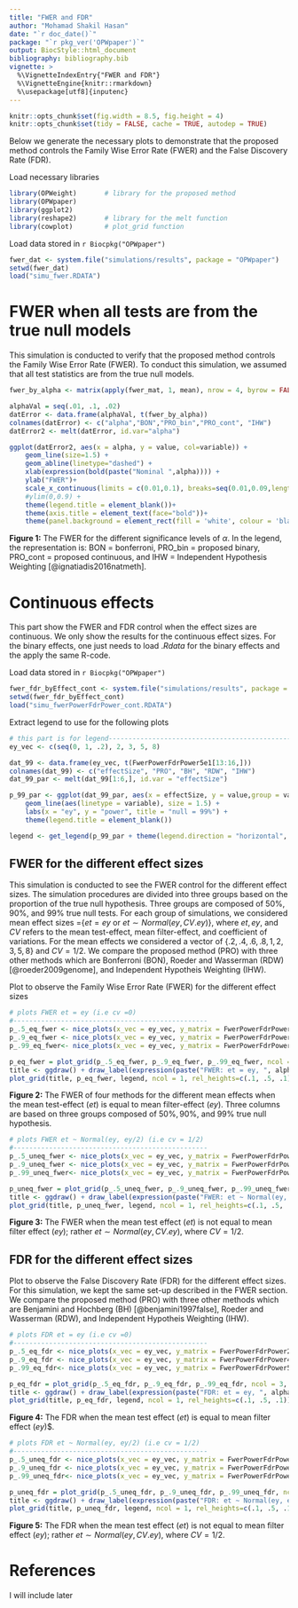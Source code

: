```yaml
---
title: "FWER and FDR"
author: "Mohamad Shakil Hasan"
date: "`r doc_date()`"
package: "`r pkg_ver('OPWpaper')`"
output: BiocStyle::html_document
bibliography: bibliography.bib
vignette: >
  %\VignetteIndexEntry{"FWER and FDR"}
  %\VignetteEngine{knitr::rmarkdown}
  %\usepackage[utf8]{inputenc}
---
```


```r
knitr::opts_chunk$set(fig.width = 8.5, fig.height = 4)
knitr::opts_chunk$set(tidy = FALSE, cache = TRUE, autodep = TRUE)
```

Below we generate the necessary plots to demonstrate that the proposed method controls the Family Wise Error Rate (FWER) and the False Discovery Rate (FDR).

Load necessary libraries

```r
library(OPWeight)       # library for the proposed method
library(OPWpaper)       
library(ggplot2)
library(reshape2)       # library for the melt function
library(cowplot)        # plot_grid function
```

Load data stored in `r Biocpkg("OPWpaper")` 

```r
fwer_dat <- system.file("simulations/results", package = "OPWpaper")
setwd(fwer_dat)
load("simu_fwer.RDATA")
```

# FWER when all tests are from the true null models
This simulation is conducted to verify that the proposed method controls the Family Wise Error Rate (FWER). To conduct this simulation, we assumed that all test statistics are from the true null models.

```r
fwer_by_alpha <- matrix(apply(fwer_mat, 1, mean), nrow = 4, byrow = FALSE)

alphaVal = seq(.01, .1, .02)
datError <- data.frame(alphaVal, t(fwer_by_alpha))
colnames(datError) <- c("alpha","BON","PRO_bin","PRO_cont", "IHW")
datError2 <- melt(datError, id.var="alpha")

ggplot(datError2, aes(x = alpha, y = value, col=variable)) +
    geom_line(size=1.5) +
    geom_abline(linetype="dashed") +
    xlab(expression(bold(paste("Nominal ",alpha)))) +
    ylab("FWER")+
    scale_x_continuous(limits = c(0.01,0.1), breaks=seq(0.01,0.09,length=5)) +
    #ylim(0,0.9) +
    theme(legend.title = element_blank())+
    theme(axis.title = element_text(face="bold"))+
    theme(panel.background = element_rect(fill = 'white', colour = 'black'))
```
**Figure 1:** The FWER for the different significance levels of $\alpha$. In the legend, the representation is: BON = bonferroni, PRO_bin = proposed binary, PRO_cont = proposed continuous, and IHW = Independent Hypothesis Weighting [@ignatiadis2016natmeth]. 

# Continuous effects
This part show the FWER and FDR control when the effect sizes are continuous. We only show the results for the continuous effect sizes. For the binary effects, one just needs to load $.Rdata$ for the binary effects and the apply the same R-code.

Load data stored in `r Biocpkg("OPWpaper")`

```r
fwer_fdr_byEffect_cont <- system.file("simulations/results", package = "OPWpaper")
setwd(fwer_fdr_byEffect_cont)
load("simu_fwerPowerFdrPower_cont.RDATA")
```

Extract legend to use for the following plots

```r
# this part is for legend------------------------------------------------------
ey_vec <- c(seq(0, 1, .2), 2, 3, 5, 8)

dat_99 <- data.frame(ey_vec, t(FwerPowerFdrPower5e1[13:16,]))
colnames(dat_99) <- c("effectSize", "PRO", "BH", "RDW", "IHW")
dat_99_par <- melt(dat_99[1:6,], id.var = "effectSize")

p_99_par <- ggplot(dat_99_par, aes(x = effectSize, y = value,group = variable, col=variable)) +
    geom_line(aes(linetype = variable), size = 1.5) +
    labs(x = "ey", y = "power", title = "null = 99%") +
    theme(legend.title = element_blank())

legend <- get_legend(p_99_par + theme(legend.direction = "horizontal", legend.position = "bottom"))
```

## FWER for the different effect sizes
This simulation is conducted to see the FWER control for the different effect sizes. The simulation procedures are divided into three groups based on the proportion of the true null hypothesis. Three groups are composed of $50\%,90\%,$ and $99\%$ true null tests. For each group of simulations, we considered mean effect sizes =$\{et=ey$ or $et \sim Normal(ey,CV.ey)\}$, where $et,ey,$ and $CV$ refers to the mean test-effect, mean filter-effect, and coefficient of variations. For the mean effects we considered a vector of $\{.2,.4,.6,.8,1,2,3,5,8\}$ and $CV = 1/2$. We compare the proposed method (PRO) with three other methods which are Bonferroni (BON), Roeder and Wasserman (RDW)[@roeder2009genome], and Independent Hypotheis Weighting (IHW).  

Plot to observe the Family Wise Error Rate (FWER) for the different effect sizes

```r
# plots FWER et = ey (i.e cv =0)
#-------------------------------------------------
p_.5_eq_fwer <- nice_plots(x_vec = ey_vec, y_matrix = FwerPowerFdrPower2e1, fdr = FALSE, power = FALSE, null = 50, figure = "effectVsFPFP")
p_.9_eq_fwer <- nice_plots(x_vec = ey_vec, y_matrix = FwerPowerFdrPower4e1, fdr = FALSE, power = FALSE, null = 90, figure = "effectVsFPFP")
p_.99_eq_fwer<- nice_plots(x_vec = ey_vec, y_matrix = FwerPowerFdrPower5e1, fdr = FALSE, power = FALSE, null = 99, figure = "effectVsFPFP")

p_eq_fwer = plot_grid(p_.5_eq_fwer, p_.9_eq_fwer, p_.99_eq_fwer, ncol = 3, labels = letters[1:3], align = 'hv')
title <- ggdraw() + draw_label(expression(paste("FWER: et = ey, ", alpha, " = .05")))
plot_grid(title, p_eq_fwer, legend, ncol = 1, rel_heights=c(.1, .5, .1))
```

**Figure 2:** The FWER of four methods for the different mean effects when the mean test-effect ($et$) is equal to mean filter-effect ($ey$). Three columns are based on three groups composed of $50\%,90\%$, and $99\%$ true null hypothesis. 


```r
# plots FWER et ~ Normal(ey, ey/2) (i.e cv = 1/2)
#-------------------------------------------------
p_.5_uneq_fwer <- nice_plots(x_vec = ey_vec, y_matrix = FwerPowerFdrPower2e2, fdr = FALSE, power = FALSE, null = 50, figure = "effectVsFPFP")
p_.9_uneq_fwer <- nice_plots(x_vec = ey_vec, y_matrix = FwerPowerFdrPower4e2, fdr = FALSE, power = FALSE, null = 90, figure = "effectVsFPFP")
p_.99_uneq_fwer<- nice_plots(x_vec = ey_vec, y_matrix = FwerPowerFdrPower5e2, fdr = FALSE, power = FALSE, null = 99, figure = "effectVsFPFP")

p_uneq_fwer = plot_grid(p_.5_uneq_fwer, p_.9_uneq_fwer, p_.99_uneq_fwer, ncol = 3, labels = letters[1:3], align = 'hv')
title <- ggdraw() + draw_label(expression(paste("FWER: et ~ Normal(ey, ey/2), ", alpha, " = .05")))
plot_grid(title, p_uneq_fwer, legend, ncol = 1, rel_heights=c(.1, .5, .1))
```

**Figure 3:** The FWER when the mean test effect ($et$) is not equal to mean filter effect ($ey$); rather $et \sim Normal(ey, CV.ey )$, where $CV =1/2$.  


## FDR for the different effect sizes
Plot to observe the False Discovery Rate (FDR) for the different effect sizes. For this simulation, we kept the same set-up described in the FWER section. We compare the proposed method (PRO) with three other methods which are Benjamini and Hochberg (BH) [@benjamini1997false], Roeder and Wasserman (RDW), and Independent Hypotheis Weighting (IHW).

```r
# plots FDR et = ey (i.e cv =0)
#-------------------------------------------------
p_.5_eq_fdr <- nice_plots(x_vec = ey_vec, y_matrix = FwerPowerFdrPower2e1, fdr = TRUE, power = FALSE, null = 50, figure = "effectVsFPFP")
p_.9_eq_fdr <- nice_plots(x_vec = ey_vec, y_matrix = FwerPowerFdrPower4e1, fdr = TRUE, power = FALSE, null = 90, figure = "effectVsFPFP")
p_.99_eq_fdr<- nice_plots(x_vec = ey_vec, y_matrix = FwerPowerFdrPower5e1, fdr = TRUE, power = FALSE, null = 99, figure = "effectVsFPFP")

p_eq_fdr = plot_grid(p_.5_eq_fdr, p_.9_eq_fdr, p_.99_eq_fdr, ncol = 3, labels = letters[1:3], align = 'hv')
title <- ggdraw() + draw_label(expression(paste("FDR: et = ey, ", alpha, " = .05")))
plot_grid(title, p_eq_fdr, legend, ncol = 1, rel_heights=c(.1, .5, .1))
```

**Figure 4:** The FDR when the mean test effect ($et$) is equal to mean filter effect ($ey$)$.  


```r
# plots FDR et ~ Normal(ey, ey/2) (i.e cv = 1/2)
#-------------------------------------------------
p_.5_uneq_fdr <- nice_plots(x_vec = ey_vec, y_matrix = FwerPowerFdrPower2e2, fdr = TRUE, power = FALSE, null = 50, figure = "effectVsFPFP")
p_.9_uneq_fdr <- nice_plots(x_vec = ey_vec, y_matrix = FwerPowerFdrPower4e2, fdr = TRUE, power = FALSE, null = 90, figure = "effectVsFPFP")
p_.99_uneq_fdr<- nice_plots(x_vec = ey_vec, y_matrix = FwerPowerFdrPower5e2, fdr = TRUE, power = FALSE, null = 99, figure = "effectVsFPFP")

p_uneq_fdr = plot_grid(p_.5_uneq_fdr, p_.9_uneq_fdr, p_.99_uneq_fdr, ncol = 3, labels = letters[1:3], align = 'hv')
title <- ggdraw() + draw_label(expression(paste("FDR: et ~ Normal(ey, ey/2), ", alpha, " = .05")))
plot_grid(title, p_uneq_fdr, legend, ncol = 1, rel_heights=c(.1, .5, .1))
```

**Figure 5:** The FDR when the mean test effect ($et$) is not equal to mean filter effect ($ey$); rather $et \sim Normal(ey, CV.ey )$, where $CV =1/2$.  


# References
I will include later





